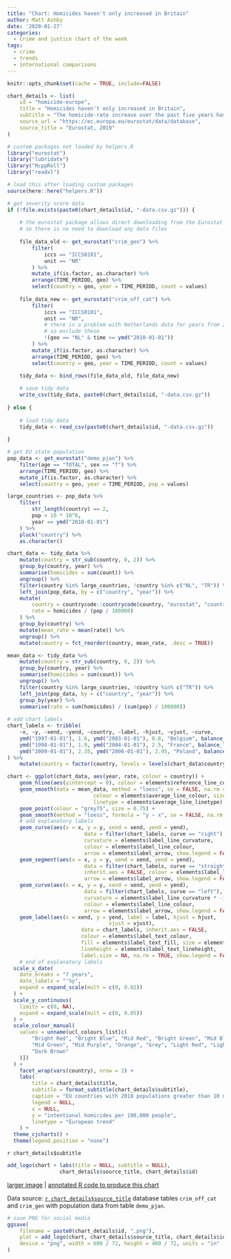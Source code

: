 ```yaml
---
title: "Chart: Homicides haven't only increased in Britain"
author: Matt Ashby
date: '2020-01-27'
categories:
  - Crime and justice chart of the week
tags:
  - crime
  - trends
  - international comparisons
---
```


```r
knitr::opts_chunk$set(cache = TRUE, include=FALSE)
```

```r
chart_details <- list(
	id = "homicide-europe",
	title = "Homicides haven't only increased in Britain",
	subtitle = "The homicide-rate increase over the past five years hasn't been unique to England and Wales, with murders also increasing in France, Germany and Sweden after continent-wide decreases since the 1990s. The UK-wide homicide rate remains about average for European countries.",
	source_url = "https://ec.europa.eu/eurostat/data/database",
	source_title = "Eurostat, 2019"
)
```

```r
# custom packages not loaded by helpers.R
library("eurostat")
library("lubridate")
library("RcppRoll")
library("readxl")

# load this after loading custom packages
source(here::here("helpers.R"))
```

```r

# get severity score data
if (!file.exists(paste0(chart_details$id, "-data.csv.gz"))) {
	
	# the eurostat package allows direct downloading from the Eurostat database,
	# so there is no need to download any data files
 
	file_data_old <- get_eurostat("crim_gen") %>% 
		filter(
			iccs == "ICCS0101", 
			unit == "NR"
		) %>% 
		mutate_if(is.factor, as.character) %>% 
		arrange(TIME_PERIOD, geo) %>% 
		select(country = geo, year = TIME_PERIOD, count = values)
	
	file_data_new <- get_eurostat("crim_off_cat") %>% 
		filter(
			iccs == "ICCS0101", 
			unit == "NR",
			# there is a problem with Netherlands data for years from 2010 onwards,
			# so exclude these
			!(geo == "NL" & time >= ymd("2010-01-01"))
		) %>% 
		mutate_if(is.factor, as.character) %>% 
		arrange(TIME_PERIOD, geo) %>% 
		select(country = geo, year = TIME_PERIOD, count = values)

	tidy_data <- bind_rows(file_data_old, file_data_new)
	
	# save tidy data
	write_csv(tidy_data, paste0(chart_details$id, "-data.csv.gz"))	
	
} else {
	
	# load tidy data
	tidy_data <- read_csv(paste0(chart_details$id, "-data.csv.gz"))
	
}	

# get EU state population
pop_data <- get_eurostat("demo_pjan") %>% 
	filter(age == "TOTAL", sex == "T") %>% 
	arrange(TIME_PERIOD, geo) %>% 
	mutate_if(is.factor, as.character) %>% 
	select(country = geo, year = TIME_PERIOD, pop = values)

```

```r
large_countries <- pop_data %>% 
	filter(
		str_length(country) == 2, 
		pop > 10 * 10^6, 
		year == ymd("2018-01-01")
	) %>% 
	pluck("country") %>% 
	as.character()

chart_data <- tidy_data %>% 
	mutate(country = str_sub(country, 0, 2)) %>% 
	group_by(country, year) %>% 
	summarise(homicides = sum(count)) %>% 
	ungroup() %>% 
	filter(country %in% large_countries, !country %in% c("NL", "TR")) %>%
	left_join(pop_data, by = c("country", "year")) %>% 
	mutate(
		country = countrycode::countrycode(country, "eurostat", "country.name", warn = FALSE),
		rate = homicides / (pop / 100000)
	) %>% 
	group_by(country) %>% 
	mutate(mean_rate = mean(rate)) %>% 
	ungroup() %>% 
	mutate(country = fct_reorder(country, mean_rate, .desc = TRUE))

mean_data <- tidy_data %>% 
	mutate(country = str_sub(country, 0, 2)) %>% 
	group_by(country, year) %>% 
	summarise(homicides = sum(count)) %>% 
	ungroup() %>% 
	filter(country %in% large_countries, !country %in% c("TR")) %>%
	left_join(pop_data, by = c("country", "year")) %>% 
	group_by(year) %>% 
	summarise(rate = sum(homicides) / (sum(pop) / 100000))
	
# add chart labels
chart_labels <- tribble(
	~x, ~y, ~xend, ~yend, ~country, ~label, ~hjust, ~vjust, ~curve,
	ymd("1997-01-01"), 1.6, ymd("2003-01-01"), 0.8, "Belgium", balance_lines("European trend", 2), "left", "top", "right",
	ymd("1998-01-01"), 1.9, ymd("2004-01-01"), 2.5, "France", balance_lines("national trend", 2), "left", "center", "left",
	ymd("2000-01-01"), 2.35, ymd("2006-01-01"), 2.95, "Poland", balance_lines("annual count", 2), "left", "center", "left"
) %>% 
	mutate(country = factor(country, levels = levels(chart_data$country)))
```

```r
chart <- ggplot(chart_data, aes(year, rate, colour = country)) +
	geom_hline(aes(yintercept = 0), colour = elements$reference_line_colour) +
	geom_smooth(data = mean_data, method = "loess", se = FALSE, na.rm = TRUE, 
							colour = elements$average_line_colour, size = 0.5,
							linetype = elements$average_line_linetype) +
	geom_point(colour = "grey75", size = 0.75) +
	geom_smooth(method = "loess", formula = "y ~ x", se = FALSE, na.rm = TRUE) +
	# add explanatory labels
	geom_curve(aes(x = x, y = y, xend = xend, yend = yend),
						 data = filter(chart_labels, curve == "right"), inherit.aes = FALSE, 
						 curvature = elements$label_line_curvature, 
						 colour = elements$label_line_colour, 
						 arrow = elements$label_arrow, show.legend = FALSE) +
	geom_segment(aes(x = x, y = y, xend = xend, yend = yend),
						 data = filter(chart_labels, curve == "straight"), 
						 inherit.aes = FALSE, colour = elements$label_line_colour, 
						 arrow = elements$label_arrow, show.legend = FALSE) +
	geom_curve(aes(x = x, y = y, xend = xend, yend = yend),
						 data = filter(chart_labels, curve == "left"), inherit.aes = FALSE, 
						 curvature = elements$label_line_curvature * -1, 
						 colour = elements$label_line_colour, 
						 arrow = elements$label_arrow, show.legend = FALSE) +
	geom_label(aes(x = xend, y = yend, label = label, hjust = hjust, 
								 vjust = vjust),
						data = chart_labels, inherit.aes = FALSE, 
						colour = elements$label_text_colour,
						fill = elements$label_text_fill, size = elements$label_text_size, 
						lineheight = elements$label_text_lineheight,
						label.size = NA, na.rm = TRUE, show.legend = FALSE) +
	# end of explanatory labels
  scale_x_date(
  	date_breaks = "7 years",
    date_labels = "'%y",
    expand = expand_scale(mult = c(0, 0.02))
  ) +
  scale_y_continuous(
    limits = c(0, NA),
    expand = expand_scale(mult = c(0, 0.05))
  ) +
  scale_colour_manual(
    values = unname(ucl_colours_list[c(
    	"Bright Red", "Bright Blue", "Mid Red", "Bright Green", "Mid Blue", 
    	"Mid Green", "Mid Purple", "Orange", "Grey", "Light Red", "Light Blue", 
    	"Dark Brown"
    )])
  ) +
	facet_wrap(vars(country), nrow = 2) +
	labs(
		title = chart_details$title,
		subtitle = format_subtitle(chart_details$subtitle),
		caption = "EU countries with 2018 populations greater than 10 million, excluding Netherlands due to missing data",
		legend = NULL,
		x = NULL,
		y = "intentional homicides per 100,000 people",
		linetype = "European trend"
	) +
  theme_cjcharts() +
  theme(legend.position = "none")
```

`r chart_details$subtitle`

```r
add_logo(chart + labs(title = NULL, subtitle = NULL), 
				 chart_details$source_title, chart_details$id)
```

[larger image](../`r chart_details$id`.png)
| [annotated R code to produce this chart](https://github.com/mpjashby/lesscrime.info/blob/master/content/post/`r chart_details$id`.Rmd)

Data source: [`r chart_details$source_title`](`r chart_details$source_url`) database tables `crim_off_cat` and `crim_gen` with population data from table `demo_pjan`.


```r
# save PNG for social media
ggsave(
	filename = paste0(chart_details$id, ".png"), 
	plot = add_logo(chart, chart_details$source_title, chart_details$id), 
	device = "png", width = 600 / 72, height = 400 / 72, units = "in"
)
```
